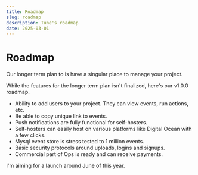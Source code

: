 ```yaml
---
title: Roadmap
slug: roadmap
description: Tune's roadmap
date: 2025-03-01
---
```


# Roadmap

Our longer term plan to is have a singular place to manage your project.

While the features for the longer term plan isn't finalized, here's our v1.0.0 roadmap.

- Ability to add users to your project. They can view events, run actions, etc.
- Be able to copy unique link to events.
- Push notifications are fully functional for self-hosters.
- Self-hosters can easily host on various platforms like Digital Ocean with a few clicks.
- Mysql event store is stress tested to 1 million events.
- Basic security protocols around uploads, logins and signups.
- Commercial part of Ops is ready and can receive payments. 

I'm aiming for a launch around June of this year.
